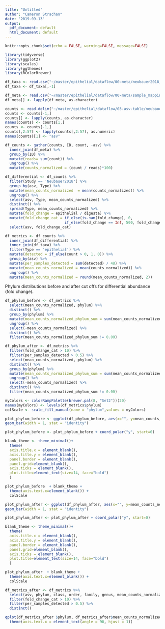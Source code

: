 ```yaml
---
title: "Untitled"
author: "Cameron Strachan"
date: '2019-09-13'
output:
  pdf_document: default
  html_document: default
---
```


```r
knitr::opts_chunk$set(echo = FALSE, warning=FALSE, message=FALSE)
```

```r
library(tidyverse)
library(ggplot2)
library(scales)
library(ggthemes)
library(RColorBrewer)
```

```r
df_taxa <- read.csv("~/master/epithelial/dataflow/00-meta/neubauer2018_wetzels201_99_rdp.csv")
df_taxa <- df_taxa[,-1]
```

```r
df_meta <- read.csv("~/master/epithelial/dataflow/00-meta/sample_mapping.csv")
df_meta[] <- lapply(df_meta, as.character)
```

```r
counts <- read.delim("~/master/epithelial/dataflow/03-asv-table/neubauer2018_wetzels2017_99.txt", header=FALSE)
counts <- counts[-1,]
counts[] <- lapply(counts, as.character)
names(counts) <- counts[1,]
counts <- counts[-1,]
counts[,2:57] <- lapply(counts[,2:57], as.numeric)
names(counts)[1] <- "asv"

df_counts <- gather(counts, ID, count, -asv) %>%
  inner_join(df_meta) %>% 
  group_by(ID) %>%
  mutate(reads= sum(count)) %>%
  ungroup() %>%
  mutate(counts_normalized = (count / reads)*100)
```

```r
df_differential <- df_counts %>%
  filter(Study == 'Neubauer2018') %>%
  group_by(asv, Type) %>%
  mutate(mean_counts_normalized  = mean(counts_normalized)) %>%
  ungroup() %>%
  select(asv, Type, mean_counts_normalized) %>%
  distinct() %>%
  spread(Type, mean_counts_normalized) %>%
  mutate(fold_change = epithelial / digesta) %>%
  mutate(fold_change_cat = if_else(is.nan(fold_change), 0,
                           if_else(fold_change == Inf, 500, fold_change))) %>%
  select(asv, fold_change_cat)
```

```r
df_metrics <- df_counts %>%
  inner_join(df_differential) %>%
  inner_join(df_taxa) %>%
  filter(Type == 'epithelial') %>%
  mutate(detected = if_else(count > 0, 1, 0)) %>%
  group_by(asv) %>%
  mutate(per_samples_detected = sum(detected) / 48) %>%
  mutate(mean_counts_normalized = mean(counts_normalized)) %>%
  ungroup() %>%
  mutate(mean_counts_normalized = round(mean_counts_normalized, 2)) 
```

Phylum distributions before and after cut offs for differential abundance (fold change).

```r
df_phylum_before <- df_metrics %>%
  select(mean_counts_normalized, phylum) %>%
  distinct() %>%
  group_by(phylum) %>%
  mutate(mean_counts_normalized_phylum_sum = sum(mean_counts_normalized)) %>%
  ungroup() %>%
  select(-mean_counts_normalized) %>%
  distinct() %>%
  filter(mean_counts_normalized_phylum_sum != 0.00) 

df_phylum_after <- df_metrics %>%
  filter(fold_change_cat > 10) %>%
  filter(per_samples_detected > 0.5) %>%
  select(mean_counts_normalized, phylum) %>%
  distinct() %>%
  group_by(phylum) %>%
  mutate(mean_counts_normalized_phylum_sum = sum(mean_counts_normalized)) %>%
  ungroup() %>%
  select(-mean_counts_normalized) %>%
  distinct() %>%
  filter(mean_counts_normalized_phylum_sum != 0.00)
```

```r
myColors <- colorRampPalette(brewer.pal(8, "Set2"))(20)
names(myColors) <- levels(df_metrics$phylum)
colScale <- scale_fill_manual(name = "phylum",values = myColors)

plot_phylum_before <- ggplot(df_phylum_before, aes(x="", y=mean_counts_normalized_phylum_sum, fill=phylum))+
geom_bar(width = 1, stat = "identity") 

plot_phylum_before <- plot_phylum_before + coord_polar("y", start=0)

blank_theme <- theme_minimal()+
  theme(
  axis.title.x = element_blank(),
  axis.title.y = element_blank(),
  panel.border = element_blank(),
  panel.grid=element_blank(),
  axis.ticks = element_blank(),
  plot.title=element_text(size=14, face="bold")
  )

plot_phylum_before  + blank_theme +
  theme(axis.text.x=element_blank()) + 
  colScale 
```

```r
plot_phylum_after <- ggplot(df_phylum_after, aes(x="", y=mean_counts_normalized_phylum_sum, fill=phylum))+
geom_bar(width = 1, stat = "identity")

plot_phylum_after <- plot_phylum_after + coord_polar("y", start=0)

blank_theme <- theme_minimal()+
  theme(
  axis.title.x = element_blank(),
  axis.title.y = element_blank(),
  panel.border = element_blank(),
  panel.grid=element_blank(),
  axis.ticks = element_blank(),
  plot.title=element_text(size=14, face="bold")
  )

plot_phylum_after  + blank_theme +
  theme(axis.text.x=element_blank()) + 
  colScale 
```

```r
df_metrics_after <- df_metrics %>%
  select(asv, phylum, class, order, family, genus, mean_counts_normalized, fold_change_cat, per_samples_detected) %>%
  filter(fold_change_cat > 10) %>%
  filter(per_samples_detected > 0.5) %>%
  distinct()
```


```r
qplot(df_metrics_after $phylum, df_metrics_after$mean_counts_normalized) + 
  theme(axis.text.x = element_text(angle = 90, hjust = 1))
```
